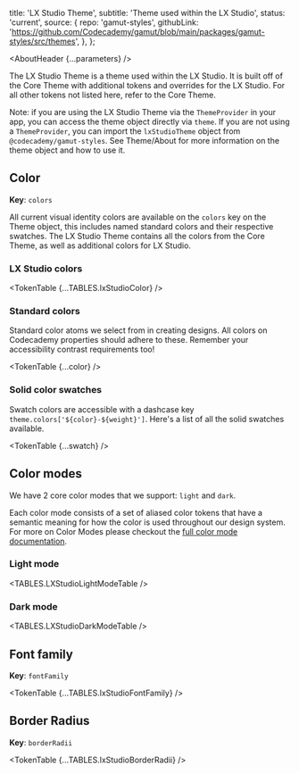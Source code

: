 





  title: 'LX Studio Theme',
  subtitle: 'Theme used within the LX Studio',
  status: 'current',
  source: {
    repo: 'gamut-styles',
    githubLink:
      'https://github.com/Codecademy/gamut/blob/main/packages/gamut-styles/src/themes',
  },
};

<Meta title="Foundations/Theme/LXStudioTheme" />

<AboutHeader {...parameters} />

The LX Studio Theme is a theme used within the LX Studio. It is built off of the Core Theme with additional tokens and overrides for the LX Studio. For all other tokens not listed here, refer to the <LinkTo id="Foundations/Theme/CoreTheme">Core Theme</LinkTo>.

Note: if you are using the LX Studio Theme via the `ThemeProvider` in your app, you can access the theme object directly via `theme`. If you are not using a `ThemeProvider`, you can import the `lxStudioTheme` object from `@codecademy/gamut-styles`. See <LinkTo id="Foundations/Theme/About">Theme/About</LinkTo> for more information on the theme object and how to use it.

## Color

**Key**: `colors`

All current visual identity colors are available on the `colors` key on the Theme object, this includes named standard colors and their respective swatches. The LX Studio Theme contains all the colors from the Core Theme, as well as additional colors for LX Studio.

### LX Studio colors

<TokenTable {...TABLES.lxStudioColor} />

### Standard colors

Standard color atoms we select from in creating designs. All colors on Codecademy properties should adhere to these. Remember your accessibility contrast requirements too!

<TokenTable {...color} />

### Solid color swatches

Swatch colors are accessible with a dashcase key `theme.colors['${color}-${weight}']`. Here's a list of all the solid swatches available.

<TokenTable {...swatch} />

## Color modes

We have 2 core color modes that we support: `light` and `dark`.

Each color mode consists of a set of aliased color tokens that have a semantic meaning for how the color is used throughout our design system. For more on Color Modes please checkout the [full color mode documentation](/?path=/docs/foundations-colormode--page).

### Light mode

<TABLES.LXStudioLightModeTable />

### Dark mode

<TABLES.LXStudioDarkModeTable />

## Font family

**Key**: `fontFamily`

<TokenTable {...TABLES.lxStudioFontFamily} />

## Border Radius

**Key**: `borderRadii`

<TokenTable {...TABLES.lxStudioBorderRadii} />